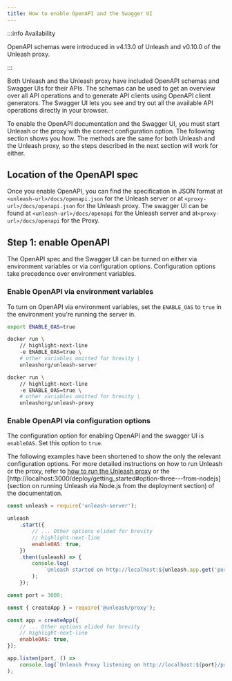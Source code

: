 ```yaml
---
title: How to enable OpenAPI and the Swagger UI
---
```



:::info Availability

OpenAPI schemas were introduced in v4.13.0 of Unleash and v0.10.0 of the Unleash proxy.

:::

Both Unleash and the Unleash proxy have included OpenAPI schemas and Swagger UIs for their APIs. The schemas can be used to get an overview over all API operations and to generate API clients using OpenAPI client generators. The Swagger UI lets you see and try out all the available API operations directly in your browser.

To enable the OpenAPI documentation and the Swagger UI, you must start Unleash or the proxy with the correct configuration option. The following section shows you how. The methods are the same for both Unleash and the Unleash proxy, so the steps described in the next section will work for either.

## Location of the OpenAPI spec

Once you enable OpenAPI, you can find the specification in JSON format at `<unleash-url>/docs/openapi.json` for the Unleash server or at `<proxy-url>/docs/openapi.json` for the Unleash proxy. The swagger UI can be found at `<unleash-url>/docs/openapi` for the Unleash server and at`<proxy-url>/docs/openapi` for the Proxy.

## Step 1: enable OpenAPI

The OpenAPI spec and the Swagger UI can be turned on either via environment variables or via configuration options. Configuration options take precedence over environment variables.

### Enable OpenAPI via environment variables

To turn on OpenAPI via environment variables, set the `ENABLE_OAS` to `true` in the environment you're running the server in.

<Tabs groupId="openapi-env-configuration">

<TabItem value="bash" label="Environment variable (bash)" default>

```bash title="Enable OpenAPI via an environment variable"
export ENABLE_OAS=true
```

</TabItem>

<TabItem value="docker-unleash" label="Docker (Unleash)">

```bash title="Enable OpenAPI for Unleash via Docker"
docker run \
    // highlight-next-line
    -e ENABLE_OAS=true \
    # other variables omitted for brevity \
    unleashorg/unleash-server
```

</TabItem>

<TabItem value="docker-proxy" label="Docker (Unleash proxy)">

```bash title="Enable OpenAPI for the Unleash proxy via Docker"
docker run \
    // highlight-next-line
    -e ENABLE_OAS=true \
    # other variables omitted for brevity \
    unleashorg/unleash-proxy
```

</TabItem>

</Tabs>

### Enable OpenAPI via configuration options

The configuration option for enabling OpenAPI and the swagger UI is `enableOAS`. Set this option to `true`.

The following examples have been shortened to show the only the relevant configuration options. For more detailed instructions on how to run Unleash or the proxy, refer to [how to run the Unleash proxy](how-to-run-the-unleash-proxy.mdx) or the [http://localhost:3000/deploy/getting_started#option-three---from-nodejs](section on running Unleash via Node.js from the deployment section) of the documentation.

<Tabs groupId="openapi-configuration">

<TabItem value="docker-unleash" label="Docker (Unleash)">

```js title="Enable OpenAPI for Unleash via configuration option"
const unleash = require('unleash-server');

unleash
    .start({
        // ... Other options elided for brevity
        // highlight-next-line
        enableOAS: true,
    })
    .then((unleash) => {
        console.log(
            `Unleash started on http://localhost:${unleash.app.get('port')}`,
        );
    });
```

</TabItem>

<TabItem value="docker-proxy" label="Docker (Unleash proxy)">

```js title="Enable OpenAPI for the Unleash proxy via configuration"
const port = 3000;

const { createApp } = require('@unleash/proxy');

const app = createApp({
    // ... Other options elided for brevity
    // highlight-next-line
    enableOAS: true,
});

app.listen(port, () =>
    console.log(`Unleash Proxy listening on http://localhost:${port}/proxy`),
);
```

</TabItem>

</Tabs>

